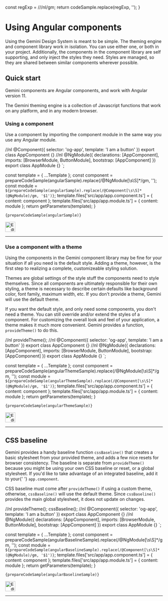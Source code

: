 
  const regExp = /\/\/nl/gm;
  return codeSample.replace(regExp, '');
}

<Meta title="Angular" />

<h1>Using Angular components</h1>
<p>
  Using the Gemini Design System is meant to be simple. The theming engine and component library work in isolation. You can use either one,
  or both in your project. Additionally, the components in the component library are self supporting, and only inject the styles they need.
  Styles are managed, so they are shared between similar components wherever possible.
</p>
<h2>Quick start</h2>
<p>Gemini components are Angular components, and work with Angular version 11.</p>
<p>The Gemini theming engine is a collection of Javascript functions that work on any platform, and in any modern browser.</p>
<h3>Using a component</h3>
<p>Use a component by importing the component module in the same way you use any Angular module.</p>

//nl
@Component({
  selector: 'og-app',
  template: '<og-button>I am a button</og-button>'
})
export class AppComponent {}
//nl
@NgModule({
  declarations: [AppComponent],
  imports: [BrowserModule, ButtonModule],
  bootstrap: [AppComponent]
})
export class AppModule {}
`;

  const template = { ...Template };
  const component = prepareCodeSample(angularSample).replace(/@NgModule[\s\S]*/gm, '');
  const module = `
${prepareCodeSample(angularSample).replace(/@Component[\s\S]*(@NgModule)/gm, '$1')}
`;
  template.files['src/app/app.component.ts'] = {
    content: component
  };
  template.files['src/app/app.module.ts'] = {
    content: module
  };
  return getParameters(template);
}


<code className="language-jsx">{prepareCodeSample(angularSample)}</code>
<form action="https://codesandbox.io/api/v1/sandboxes/define" method="POST" target="_blank">
  <input type="hidden" name="parameters" value={angularSampleParameters} />
  <div className="sandbox-sample">
    <input type="image" height="32" src="https://codesandbox.io/static/img/play-codesandbox.svg" alt="Edit in codesandbox" />
  </div>
  <hr />
</form>

<h3>Use a component with a theme</h3>
<p>
  Using the components in the Gemini component library may be fine for your situation if all you need is the default style. Adding a theme,
  however, is the first step to realizing a complete, customizeable styling solution.
</p>
<p>
  Themes are global settings of the style stuff the components need to style themselves. Since all components are ultimately responsible for
  their own styling, a theme is necessary to describe certain defaults like background color, font family, maximum width, etc. If you don't
  provide a theme, Gemini will use the default theme.
</p>
<p>
  If you want the default style, and only need some components, you don't need a theme. You can still override and/or extend the styles of a
  component. For customizing the overall look and feel of your application, a theme makes it much more convenient. Gemini provides a
  function, <code>provideTheme()</code> to do this.
</p>

//nl
provideTheme();
//nl
@Component({
  selector: 'og-app',
  template: '<og-button>I am a button</og-button>'
})
export class AppComponent {}
//nl
@NgModule({
  declarations: [AppComponent],
  imports: [BrowserModule, ButtonModule],
  bootstrap: [AppComponent]
})
export class AppModule {}
`;

  const template = { ...Template };
  const component = prepareCodeSample(angularThemeSample).replace(/@NgModule[\s\S]*/gm, '');
  const module = `
${prepareCodeSample(angularThemeSample).replace(/@Component[\s\S]*(@NgModule)/gm, '$1')}
`;
  template.files['src/app/app.component.ts'] = {
    content: component
  };
  template.files['src/app/app.module.ts'] = {
    content: module
  };
  return getParameters(template);
}


<code className="language-jsx">{prepareCodeSample(angularThemeSample)}</code>
<form action="https://codesandbox.io/api/v1/sandboxes/define" method="POST" target="_blank">
  <input type="hidden" name="parameters" value={angularThemeSampleParameters} />
  <div className="sandbox-sample">
    <input type="image" height="32" src="https://codesandbox.io/static/img/play-codesandbox.svg" alt="Edit in codesandbox" />
  </div>
  <hr />
</form>

<h2>CSS baseline</h2>
<p>
  Gemini provides a handy baseline function <code>cssBaseline()</code> that creates a basic stylesheet from your provided theme, and adds a
  few nice resets for browser consistency. The baseline is separate from <code>provideTheme()</code> because you might be using your own CSS
  baseline or reset, or a global stylesheet. If you'd like to take advantage of an integrated baseline, add it to your{' '}
  <code>app.component</code>.
</p>
<p>
  CSS baseline must come after <code>provideTheme()</code> if using a custom theme, otherwise, <code>cssBaseline()</code> will use the
  default theme. Since <code>cssBaseline()</code> provides the main global stylesheet, it does not update on changes.
</p>

//nl
provideTheme();
cssBaseline();
//nl
@Component({
  selector: 'og-app',
  template: '<og-button>I am a button</og-button>'
})
export class AppComponent {}
//nl
@NgModule({
  declarations: [AppComponent],
  imports: [BrowserModule, ButtonModule],
  bootstrap: [AppComponent]
})
export class AppModule {}
`;

  const template = { ...Template };
  const component = prepareCodeSample(angularBaselineSample).replace(/@NgModule[\s\S]*/gm, '');
  const module = `
${prepareCodeSample(angularBaselineSample).replace(/@Component[\s\S]*(@NgModule)/gm, '$1')}
`;
  template.files['src/app/app.component.ts'] = {
    content: component
  };
  template.files['src/app/app.module.ts'] = {
    content: module
  };
  return getParameters(template);
}


<code className="language-jsx">{prepareCodeSample(angularBaselineSample)}</code>
<form action="https://codesandbox.io/api/v1/sandboxes/define" method="POST" target="_blank">
  <input type="hidden" name="parameters" value={angularBaselineSampleParameters} />
  <div className="sandbox-sample">
    <input type="image" height="32" src="https://codesandbox.io/static/img/play-codesandbox.svg" alt="Edit in codesandbox" />
  </div>
  <hr />
</form>
